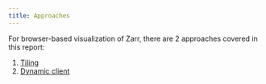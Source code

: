 ```yaml
---
title: Approaches
---
```


For browser-based visualization of Zarr, there are 2 approaches covered in this report:

1. [Tiling](./tiling.qmd)
2. [Dynamic client](./dynamic-client.qmd)
